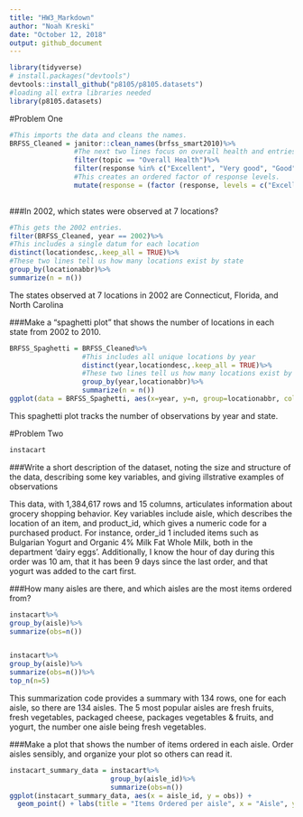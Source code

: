 ```yaml
---
title: "HW3_Markdown"
author: "Noah Kreski"
date: "October 12, 2018"
output: github_document
---
```

``` r
library(tidyverse)
# install.packages("devtools")
devtools::install_github("p8105/p8105.datasets")
#loading all extra libraries needed
library(p8105.datasets)
```

#Problem One

```r
#This imports the data and cleans the names.
BRFSS_Cleaned = janitor::clean_names(brfss_smart2010)%>%
                #The next two lines focus on overall health and entries with one of five relevant response levels.
                filter(topic == "Overall Health")%>%
                filter(response %in% c("Excellent", "Very good", "Good", "Fair", "Poor"))%>%
                #This creates an ordered factor of response levels.
                mutate(response = (factor (response, levels = c("Excellent", "Very good", "Good", "Fair", "Poor"))))
                
```

###In 2002, which states were observed at 7 locations?

```r
#This gets the 2002 entries.
filter(BRFSS_Cleaned, year == 2002)%>%
#This includes a single datum for each location
distinct(locationdesc,.keep_all = TRUE)%>%
#These two lines tell us how many locations exist by state
group_by(locationabbr)%>%
summarize(n = n())
```

The states observed at 7 locations in 2002 are Connecticut, Florida, and North Carolina

###Make a “spaghetti plot” that shows the number of locations in each state from 2002 to 2010.

```r

BRFSS_Spaghetti = BRFSS_Cleaned%>%
                  #This includes all unique locations by year
                  distinct(year,locationdesc,.keep_all = TRUE)%>%
                  #These two lines tell us how many locations exist by state and year
                  group_by(year,locationabbr)%>%
                  summarize(n = n())
ggplot(data = BRFSS_Spaghetti, aes(x=year, y=n, group=locationabbr, color = locationabbr)) + geom_line()
```
This spaghetti plot tracks the number of observations by year and state.

#Problem Two

```r
instacart
```

###Write a short description of the dataset, noting the size and structure of the data, describing some key variables, and giving illstrative examples of observations

This data, with 1,384,617 rows and 15 columns, articulates information about grocery shopping behavior. Key variables include aisle, which describes the location of an item, and product_id, which gives a numeric code for a purchased product. For instance, order_id 1 included items such as Bulgarian Yogurt and Organic 4% Milk Fat Whole Milk, both in the department 'dairy eggs'. Additionally, I know the hour of day during this order was 10 am, that it has been 9 days since the last order, and that yogurt was added to the cart first.

###How many aisles are there, and which aisles are the most items ordered from?
```r
instacart%>%
group_by(aisle)%>%
summarize(obs=n())


instacart%>%
group_by(aisle)%>%
summarize(obs=n())%>%
top_n(n=5)
```
This summarization code provides a summary with 134 rows, one for each aisle, so there are 134 aisles. The 5 most popular aisles are fresh fruits, fresh vegetables, packaged cheese, packages vegetables & fruits, and yogurt, the number one aisle being fresh vegetables.

###Make a plot that shows the number of items ordered in each aisle. Order aisles sensibly, and organize your plot so others can read it.
```r
instacart_summary_data = instacart%>%
                         group_by(aisle_id)%>%
                         summarize(obs=n())
ggplot(instacart_summary_data, aes(x = aisle_id, y = obs)) + 
  geom_point() + labs(title = "Items Ordered per aisle", x = "Aisle", y = "Orders")
```

